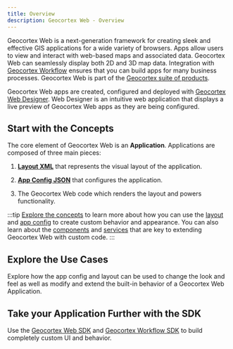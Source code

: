 ```yaml
---
title: Overview
description: Geocortex Web - Overview
---
```



Geocortex Web is a next-generation framework for creating sleek and effective GIS applications for a wide variety of browsers. Apps allow users to view and interact with web-based maps and associated data. Geocortex Web can seamlessly display both 2D and 3D map data. Integration with [Geocortex Workflow](../workflow/overview.mdx) ensures that you can build apps for many business processes. Geocortex Web is part of the [Geocortex suite of products](https://www.geocortex.com/products/).

Geocortex Web apps are created, configured and deployed with [Geocortex Web Designer](https://apps.geocortex.com/webviewer/designer/). Web Designer is an intuitive web application that displays a live preview of Geocortex Web apps as they are being configured.

<DesignerCallout />

## Start with the Concepts

The core element of Geocortex Web is an **Application**. Applications are composed of three main pieces:

1. [**Layout XML**](concepts-layout.mdx) that represents the visual layout of the application.

2. [**App Config JSON**](concepts-app-config.mdx) that configures the application.

3. The Geocortex Web code which renders the layout and powers functionality.

:::tip
[Explore the concepts](concepts-key-concepts.mdx) to learn more about how you can use the [layout](concepts-layout.mdx) and [app config](concepts-app-config.mdx) to create custom behavior and appearance. You can also learn about the [components](sdk-components-overview.mdx) and [services](sdk-services-overview.mdx) that are key to extending Geocortex Web with custom code.
:::

## Explore the Use Cases

Explore how the app config and layout can be used to change the look and feel as well as modify and extend the built-in behavior of a Geocortex Web Application.

<UseCaseContainer>
    <UseCaseCard
        title="Change or extend built-in behavior"
        description="Change the default behavior of map clicks, map initialization, and more"
        link="usecases-change-default-behavior"
    />
    <UseCaseCard
        title="Customize the look and feel"
        description="Change the appearance of your application with themes and configuration"
        link="usecases-look-and-feel"
    />
    <UseCaseCard
        title="Display a Custom Form"
        description="Display a custom form using Geocortex Workflow"
        link="usecases-display-custom-form"
    />
    <UseCaseCard
        title="Take Custom Behavior even Further with Workflow"
        description="Use Geocortex Workflow to configure custom behavior for button presses, application startup, map clicks and more"
        link="usecases-change-default-map-click-behavior"
    />
</UseCaseContainer>

## Take your Application Further with the SDK

Use the [Geocortex Web SDK](sdk-overview.mdx) and [Geocortex Workflow SDK](../workflow/sdk-overview.mdx) to build completely custom UI and behavior.

<UseCaseContainer>
    <UseCaseCard
        title="Implement a Custom Form Element with Geocortex Workflow"
        description="Extend Geocortex Workflow forms with custom UI and functionality"
        link="usecases-implement-custom-form-elements"
    />
    <UseCaseCard
        title="Create a Custom Activity with Geocortex Workflow"
        description="Define custom behavior in Geocortex Workflow that can be leveraged in Geocortex Web"
        link="usecases-implement-custom-activity"
    />
    <UseCaseCard
        title="Extend Geocortex Web Functionality with Custom Commands and Operations"
        description="Add commands and operations to Geocortex Web that implement custom behavior"
        link="usecases-implement-command-operation"
    />
    <UseCaseCard
        title="Create new UI elements with Custom Components"
        description="Create fully custom UI components that can be used in Geocortex Web apps"
        link="usecases-implement-component-with-ui"
    />
    <UseCaseCard
        title="Extend Geocortex Web's Capabilities with Custom Services"
        description="Create background services which can provide utility functions, do background work, and more"
        link="usecases-service-dynamic-data"
    />
</UseCaseContainer>
